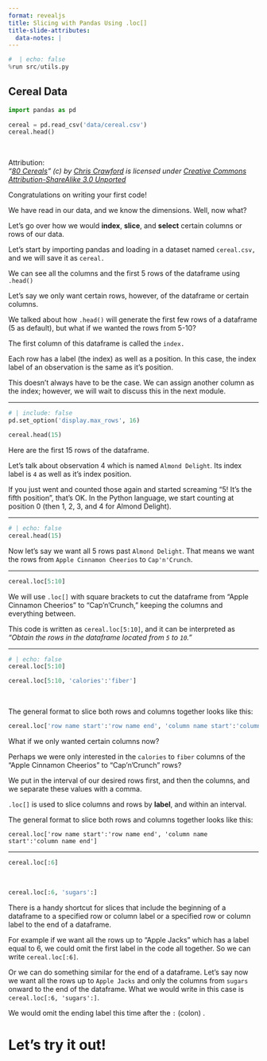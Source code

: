 ```yaml
---
format: revealjs
title: Slicing with Pandas Using .loc[]
title-slide-attributes:
  data-notes: |
---
```


```python
#  | echo: false
%run src/utils.py
```

## Cereal Data

```python
import pandas as pd
  
cereal = pd.read_csv('data/cereal.csv')
cereal.head()
```

<br>

Attribution:     
*“[80 Cereals](https://www.kaggle.com/crawford/80-cereals/)” (c) by [Chris Crawford](https://www.linkedin.com/in/crawforc3/) is licensed under [Creative Commons Attribution-ShareAlike 3.0 Unported](http://creativecommons.org/licenses/by-sa/3.0/)*
  
:::{.notes}
Congratulations on writing your first code! 

We have read in our data, and we know the dimensions. Well, now what? 

Let's go over how we would **index**, **slice**, and  **select** certain columns or rows of our data.

Let's start by importing pandas and loading in a dataset named `cereal.csv,` and we will save it as `cereal.`

We can see all the columns and the first 5 rows of the dataframe using `.head()`

Let's say we only want certain rows, however, of the dataframe or certain columns.

We talked about how `.head()` will generate the first few rows of a dataframe (5 as default), but what if we wanted the rows from 5-10?

The first column of this dataframe is called the `index.` 

Each row has a label (the index) as well as a position. In this case, the index label of an observation is the same as it's position. 

This doesn't always have to be the case. We can assign another column as the index; however, we will wait to discuss this in the next module.
:::

---

```python
# | include: false
pd.set_option('display.max_rows', 16)
```

```python
cereal.head(15)
```

  
:::{.notes} 
Here are the first 15 rows of the dataframe. 

Let's talk about observation 4 which is named `Almond Delight`.  Its index label is `4` as well as it's index position.    

If you just went and counted those again and started screaming "5! It's the fifth position", that's OK. In the Python language, we start counting at position 0 (then 1, 2, 3, and 4 for Almond Delight).
:::

---

```python
# | echo: false
cereal.head(15)
```

:::{.notes} 
Now let's say we want all 5 rows past `Almond Delight`. That means we want the rows from `Apple Cinnamon Cheerios` to `Cap'n'Crunch`.    
:::

---

```python
cereal.loc[5:10]
```

:::{.notes} 
We will use `.loc[]` with square brackets to cut the dataframe from "Apple Cinnamon Cheerios" to "Cap'n'Crunch," keeping the columns and everything between.

This code is written as `cereal.loc[5:10]`, and it can be interpreted as _"Obtain the rows in the dataframe located from `5` to `10`."_
:::

---

```python
# | echo: false
cereal.loc[5:10]
```


```python
cereal.loc[5:10, 'calories':'fiber']
```

<br>

The general format to slice both rows and columns together looks like this:

```python
cereal.loc['row name start':'row name end', 'column name start':'column name end']
```


:::{.notes} 
What if we only wanted certain columns now?

Perhaps we were only interested in the `calories` to `fiber` columns of the "Apple Cinnamon Cheerios" to "Cap'n'Crunch" rows?

We put in the interval of our desired rows first, and then the columns, and we separate these values with a comma.

`.loc[]` is used to slice columns and rows by **label**, and within an interval.

The general format to slice both rows and columns together looks like this:

`cereal.loc['row name start':'row name end', 'column name start':'column name end']`

:::

---

```python
cereal.loc[:6]
```

<br>

```python
cereal.loc[:6, 'sugars':]
```


:::{.notes}
There is a handy shortcut for slices that include the beginning of a dataframe to a specified row or column label or a specified row or column label to the end of a dataframe. 

For example if we want all the rows up to "Apple Jacks" which has a label equal to 6, we could omit the first label in the code all together. So we can write `cereal.loc[:6]`.

Or we can do something similar for the end of a dataframe. Let's say now we want all the rows up to `Apple Jacks` and only the columns from `sugars` onward to the end of the dataframe. What we would write in this case is `cereal.loc[:6, 'sugars':]`.

We would omit the ending label this time after the `:` (colon) .
:::


# Let’s try it out!

